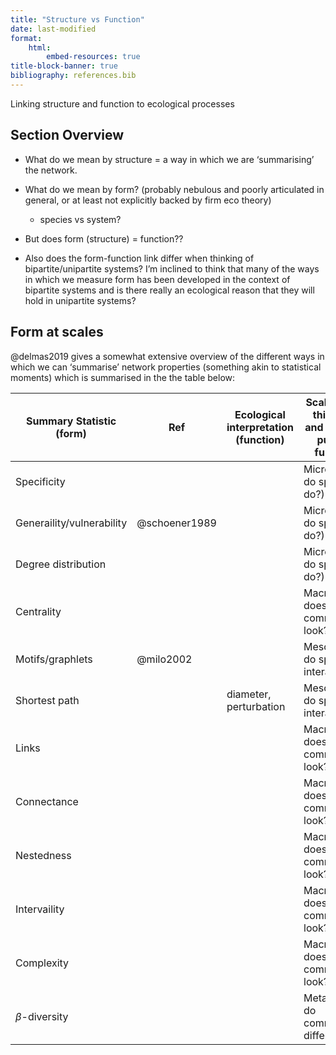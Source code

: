 ```yaml
---
title: "Structure vs Function"
date: last-modified
format:
    html:
        embed-resources: true
title-block-banner: true
bibliography: references.bib
---
```


Linking structure and function to ecological processes

## Section Overview

-   What do we mean by structure = a way in which we are 'summarising' the network.

-   What do we mean by form? (probably nebulous and poorly articulated in general, or at least not explicitly backed by firm eco theory)

    -   species vs system?

-   But does form (structure) = function??

-   Also does the form-function link differ when thinking of bipartite/unipartite systems? I'm inclined to think that many of the ways in which we measure form has been developed in the context of bipartite systems and is there really an ecological reason that they will hold in unipartite systems?

## Form at scales

@delmas2019 gives a somewhat extensive overview of the different ways in which we can 'summarise' network properties (something akin to statistical moments) which is summarised in the the table below:

| Summary Statistic (form)  | Ref           | Ecological interpretation (function) | Scale (I like this idea and want to push it further) |
|---------------------------|---------------|--------------------------------------|------------------------------------------------------|
| Specificity               |               |                                      | Micro (what do species do?)                          |
| Generaility/vulnerability | @schoener1989 |                                      | Micro (what do species do?)                          |
| Degree distribution       |               |                                      | Micro (what do species do?)                          |
| Centrality                |               |                                      | Macro (how does the community look?)                 |
| Motifs/graphlets          | @milo2002     |                                      | Meso (how do species interact?)                      |
| Shortest path             |               | diameter, perturbation               | Meso (how do species interact?)                      |
| Links                     |               |                                      | Macro (how does the community look?)                 |
| Connectance               |               |                                      | Macro (how does the community look?)                 |
| Nestedness                |               |                                      | Macro (how does the community look?)                 |
| Intervaility              |               |                                      | Macro (how does the community look?)                 |
| Complexity                |               |                                      | Macro (how does the community look?)                 |
| $\beta$-diversity         |               |                                      | Meta (how do communities differ?)                    |